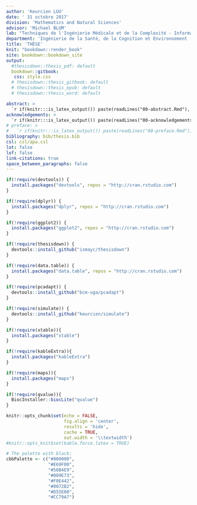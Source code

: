 ```yaml
---
author: 'Keurcien LUU'
date: ' 31 octobre 2017'
division: 'Mathematics and Natural Sciences'
advisor: 'Michael BLUM'
lab: "Techniques de l'Ingénierie Médicale et de la Complexité - Informatique, Mathématiques et Applications de Grenoble (TIMC-IMAG)"
department: 'Ingénierie de la Santé, de la Cognition et Environnement (EDISCE)' 
title: 'THÈSE'
knit: "bookdown::render_book"
site: bookdown::bookdown_site
output: 
  #thesisdown::thesis_pdf: default
  bookdown::gitbook:
   css: style.css
  # thesisdown::thesis_gitbook: default
  # thesisdown::thesis_epub: default
  # thesisdown::thesis_word: default

abstract: >
  `r if(knitr:::is_latex_output()) paste(readLines("00-abstract.Rmd"), collapse = ' ')`
acknowledgements: >
  `r if(knitr:::is_latex_output()) paste(readLines("00-acknowledgements.Rmd"), collapse = ' ')`
# preface: >
#   `r if(knitr:::is_latex_output()) paste(readLines("00-preface.Rmd"), collapse = ' ')`
bibliography: bib/thesis.bib
csl: csl/apa.csl
lot: false
lof: false
link-citations: true
space_between_paragraphs: false
---
```


```r
if(!require(devtools)) {
  install.packages("devtools", repos = "http://cran.rstudio.com")
}

if(!require(dplyr)) {
  install.packages("dplyr", repos = "http://cran.rstudio.com")
}

if(!require(ggplot2)) {
  install.packages("ggplot2", repos = "http://cran.rstudio.com")
}

if(!require(thesisdown)) {
  devtools::install_github("ismayc/thesisdown")
}

if(!require(data.table)) {
  install.packages("data.table", repos = "http://cran.rstudio.com")
}

if(!require(pcadapt)) {
  devtools::install_github("bcm-uga/pcadapt")
}

if(!require(simulate)) {
  devtools::install_github("keurcien/simulate")
}

if(!require(xtable)){
  install.packages("xtable")
}

if(!require(kableExtra)){
  install.packages("kableExtra")
}

if(!require(maps)){
  install.packages("maps")
}

if(!require(qvalue)){
  BiocInstaller::biocLite("qvalue")
}

knitr::opts_chunk$set(echo = FALSE,
                      fig.align = 'center',
                      results = 'hide',
                      cache = TRUE,
                      out.width = '\\textwidth')
#knitr::opts_knit$set(kable.force.latex = TRUE)

# The palette with black:
cbbPalette <- c("#000000", 
                "#E69F00", 
                "#56B4E9", 
                "#009E73", 
                "#F0E442", 
                "#0072B2", 
                "#D55E00", 
                "#CC79A7")
```

